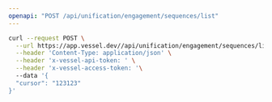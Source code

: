 ```yaml
---
openapi: "POST /api/unification/engagement/sequences/list"
---
```


<RequestExample>

```bash Request
curl --request POST \
  --url https://app.vessel.dev//api/unification/engagement/sequences/list \
  --header 'Content-Type: application/json' \
  --header 'x-vessel-api-token: ' \
  --header 'x-vessel-access-token: '\ 
  --data '{
  "cursor": "123123"
}'
```

</RequestExample>


      